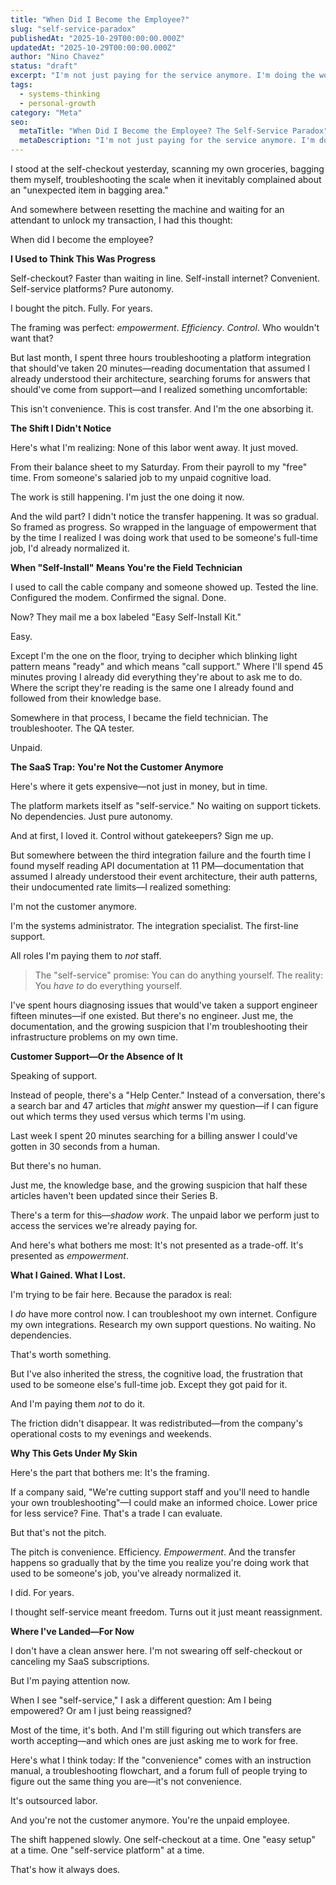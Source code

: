 ```yaml
---
title: "When Did I Become the Employee?"
slug: "self-service-paradox"
publishedAt: "2025-10-29T00:00:00.000Z"
updatedAt: "2025-10-29T00:00:00.000Z"
author: "Nino Chavez"
status: "draft"
excerpt: "I'm not just paying for the service anymore. I'm doing the work. And somewhere between the self-checkout and the self-install kit, I stopped noticing when 'convenience' became unpaid labor."
tags:
  - systems-thinking
  - personal-growth
category: "Meta"
seo:
  metaTitle: "When Did I Become the Employee? The Self-Service Paradox"
  metaDescription: "I'm not just paying for the service anymore. I'm doing the work. And somewhere between the self-checkout and the self-install kit, I stopped noticing when 'convenience' became unpaid labor."
---
```


I stood at the self-checkout yesterday, scanning my own groceries, bagging them myself, troubleshooting the scale when it inevitably complained about an "unexpected item in bagging area."

And somewhere between resetting the machine and waiting for an attendant to unlock my transaction, I had this thought:

When did I become the employee?

**I Used to Think This Was Progress**

Self-checkout? Faster than waiting in line.
Self-install internet? Convenient.
Self-service platforms? Pure autonomy.

I bought the pitch. Fully. For years.

The framing was perfect: *empowerment*. *Efficiency*. *Control*. Who wouldn't want that?

But last month, I spent three hours troubleshooting a platform integration that should've taken 20 minutes—reading documentation that assumed I already understood their architecture, searching forums for answers that should've come from support—and I realized something uncomfortable:

This isn't convenience. This is cost transfer. And I'm the one absorbing it.

**The Shift I Didn't Notice**

Here's what I'm realizing: None of this labor went away. It just moved.

From their balance sheet to my Saturday.
From their payroll to my "free" time.
From someone's salaried job to my unpaid cognitive load.

The work is still happening. I'm just the one doing it now.

And the wild part? I didn't notice the transfer happening. It was so gradual. So framed as progress. So wrapped in the language of empowerment that by the time I realized I was doing work that used to be someone's full-time job, I'd already normalized it.

**When "Self-Install" Means You're the Field Technician**

I used to call the cable company and someone showed up. Tested the line. Configured the modem. Confirmed the signal. Done.

Now? They mail me a box labeled "Easy Self-Install Kit."

Easy.

Except I'm the one on the floor, trying to decipher which blinking light pattern means "ready" and which means "call support." Where I'll spend 45 minutes proving I already did everything they're about to ask me to do. Where the script they're reading is the same one I already found and followed from their knowledge base.

Somewhere in that process, I became the field technician. The troubleshooter. The QA tester.

Unpaid.

**The SaaS Trap: You're Not the Customer Anymore**

Here's where it gets expensive—not just in money, but in time.

The platform markets itself as "self-service." No waiting on support tickets. No dependencies. Just pure autonomy.

And at first, I loved it. Control without gatekeepers? Sign me up.

But somewhere between the third integration failure and the fourth time I found myself reading API documentation at 11 PM—documentation that assumed I already understood their event architecture, their auth patterns, their undocumented rate limits—I realized something:

I'm not the customer anymore.

I'm the systems administrator.
The integration specialist.
The first-line support.

All roles I'm paying them to *not* staff.

> The "self-service" promise: You can do anything yourself.
> The reality: You *have to* do everything yourself.

I've spent hours diagnosing issues that would've taken a support engineer fifteen minutes—if one existed. But there's no engineer. Just me, the documentation, and the growing suspicion that I'm troubleshooting their infrastructure problems on my own time.

**Customer Support—Or the Absence of It**

Speaking of support.

Instead of people, there's a "Help Center." Instead of a conversation, there's a search bar and 47 articles that *might* answer my question—if I can figure out which terms they used versus which terms I'm using.

Last week I spent 20 minutes searching for a billing answer I could've gotten in 30 seconds from a human.

But there's no human.

Just me, the knowledge base, and the growing suspicion that half these articles haven't been updated since their Series B.

There's a term for this—*shadow work*. The unpaid labor we perform just to access the services we're already paying for.

And here's what bothers me most: It's not presented as a trade-off. It's presented as *empowerment*.

**What I Gained. What I Lost.**

I'm trying to be fair here. Because the paradox is real:

I *do* have more control now. I can troubleshoot my own internet. Configure my own integrations. Research my own support questions. No waiting. No dependencies.

That's worth something.

But I've also inherited the stress, the cognitive load, the frustration that used to be someone else's full-time job. Except they got paid for it.

And I'm paying them *not* to do it.

The friction didn't disappear. It was redistributed—from the company's operational costs to my evenings and weekends.

**Why This Gets Under My Skin**

Here's the part that bothers me: It's the framing.

If a company said, "We're cutting support staff and you'll need to handle your own troubleshooting"—I could make an informed choice. Lower price for less service? Fine. That's a trade I can evaluate.

But that's not the pitch.

The pitch is convenience. Efficiency. *Empowerment*. And the transfer happens so gradually that by the time you realize you're doing work that used to be someone's job, you've already normalized it.

I did. For years.

I thought self-service meant freedom. Turns out it just meant reassignment.

**Where I've Landed—For Now**

I don't have a clean answer here. I'm not swearing off self-checkout or canceling my SaaS subscriptions.

But I'm paying attention now.

When I see "self-service," I ask a different question: Am I being empowered? Or am I just being reassigned?

Most of the time, it's both. And I'm still figuring out which transfers are worth accepting—and which ones are just asking me to work for free.

Here's what I think today: If the "convenience" comes with an instruction manual, a troubleshooting flowchart, and a forum full of people trying to figure out the same thing you are—it's not convenience.

It's outsourced labor.

And you're not the customer anymore. You're the unpaid employee.

The shift happened slowly. One self-checkout at a time. One "easy setup" at a time. One "self-service platform" at a time.

That's how it always does.
